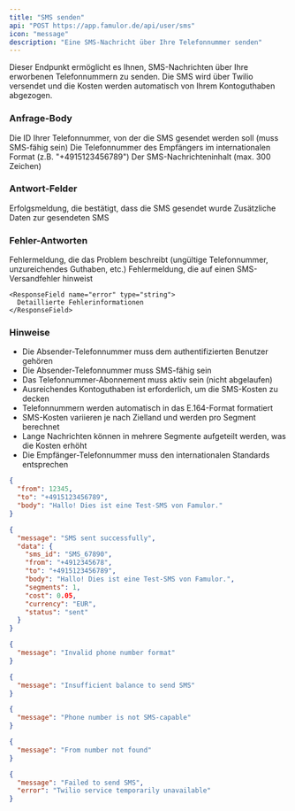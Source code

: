 ```yaml
---
title: "SMS senden"
api: "POST https://app.famulor.de/api/user/sms"
icon: "message"
description: "Eine SMS-Nachricht über Ihre Telefonnummer senden"
---
```


Dieser Endpunkt ermöglicht es Ihnen, SMS-Nachrichten über Ihre erworbenen Telefonnummern zu senden. Die SMS wird über Twilio versendet und die Kosten werden automatisch von Ihrem Kontoguthaben abgezogen.

### Anfrage-Body

<ParamField body="from" type="integer" required>
  Die ID Ihrer Telefonnummer, von der die SMS gesendet werden soll (muss SMS-fähig sein)
</ParamField>

<ParamField body="to" type="string" required>
  Die Telefonnummer des Empfängers im internationalen Format (z.B. "+4915123456789")
</ParamField>

<ParamField body="body" type="string" required>
  Der SMS-Nachrichteninhalt (max. 300 Zeichen)
</ParamField>

### Antwort-Felder

<ResponseField name="message" type="string">
  Erfolgsmeldung, die bestätigt, dass die SMS gesendet wurde
</ResponseField>

<ResponseField name="data" type="object">
  Zusätzliche Daten zur gesendeten SMS
</ResponseField>

### Fehler-Antworten

<ResponseField name="400 Bad Request" type="object">
  <Expandable title="Fehler-Details">
    <ResponseField name="message" type="string">
      Fehlermeldung, die das Problem beschreibt (ungültige Telefonnummer, unzureichendes Guthaben, etc.)
    </ResponseField>
  </Expandable>
</ResponseField>

<ResponseField name="500 Internal Server Error" type="object">
  <Expandable title="Server-Fehler">
    <ResponseField name="message" type="string">
      Fehlermeldung, die auf einen SMS-Versandfehler hinweist
    </ResponseField>
    
    <ResponseField name="error" type="string">
      Detaillierte Fehlerinformationen
    </ResponseField>
  </Expandable>
</ResponseField>

### Hinweise

- Die Absender-Telefonnummer muss dem authentifizierten Benutzer gehören
- Die Absender-Telefonnummer muss SMS-fähig sein
- Das Telefonnummer-Abonnement muss aktiv sein (nicht abgelaufen)
- Ausreichendes Kontoguthaben ist erforderlich, um die SMS-Kosten zu decken
- Telefonnummern werden automatisch in das E.164-Format formatiert
- SMS-Kosten variieren je nach Zielland und werden pro Segment berechnet
- Lange Nachrichten können in mehrere Segmente aufgeteilt werden, was die Kosten erhöht
- Die Empfänger-Telefonnummer muss den internationalen Standards entsprechen

<RequestExample>

```json SMS senden
{
  "from": 12345,
  "to": "+4915123456789",
  "body": "Hallo! Dies ist eine Test-SMS von Famulor."
}
```

</RequestExample>

<ResponseExample>

```json 200 Erfolgreich gesendet
{
  "message": "SMS sent successfully",
  "data": {
    "sms_id": "SMS_67890",
    "from": "+4912345678",
    "to": "+4915123456789",
    "body": "Hallo! Dies ist eine Test-SMS von Famulor.",
    "segments": 1,
    "cost": 0.05,
    "currency": "EUR",
    "status": "sent"
  }
}
```

```json 400 Ungültige Anfrage
{
  "message": "Invalid phone number format"
}
```

```json 400 Unzureichendes Guthaben
{
  "message": "Insufficient balance to send SMS"
}
```

```json 400 Telefonnummer nicht SMS-fähig
{
  "message": "Phone number is not SMS-capable"
}
```

```json 400 Telefonnummer nicht gefunden
{
  "message": "From number not found"
}
```

```json 500 Server-Fehler
{
  "message": "Failed to send SMS",
  "error": "Twilio service temporarily unavailable"
}
```

</ResponseExample>
